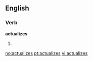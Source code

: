 ==English==

===Verb===
'''actualizes'''

# {{third-person singular of|[[actualize]]}}

[[no:actualizes]]
[[pt:actualizes]]
[[vi:actualizes]]
